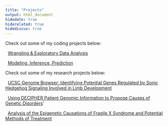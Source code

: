 ```yaml
---
title: "Projects"
output: html_document
hidedate: true
hiderelated: true
hidediscus: true
---
```


Check out some of my coding projects below:


<i class="fa fa-signal"></i> &nbsp; [Wrangling & Exploratory Data Analysis](/project/project1/)

<i class="fa fa-line-chart"></i> &nbsp; [Modeling, Inference, Prediction](/project/project2/)

Check out some of my research projects below:

<i class="fa fa-bar-chart" aria-hidden="true"></i> &nbsp; [UCSC Genome Browser: Identifying Potential Genes Regulated by Sonic Hedgehog Signaling Involved in Limb Development](/project/project3/)

<i class="fa fa-users" aria-hidden="true"></i> &nbsp; [Using DECIPHER Patient Genomic Information to Propose Causes of Genetic Disorders](/project/project4/)'

<i class="fa fa-times" aria-hidden="true"></i> &nbsp; [Analysis of the Epigenetic Causations of Fragile X Syndrome and Potential Methods of Treatment](/project/project5/)

<!--
<i class="fa fa-pie-chart"></i> 
<i class="fa fa-tasks"></i> 
-->
